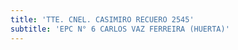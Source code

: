 ```yaml
---
title: 'TTE. CNEL. CASIMIRO RECUERO 2545'
subtitle: 'EPC N° 6 CARLOS VAZ FERREIRA (HUERTA)'
---
```


#
